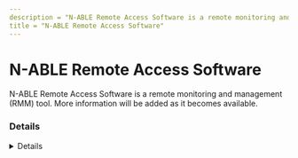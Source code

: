 ---
description = "N-ABLE Remote Access Software is a remote monitoring and management (RMM) tool. More information will be added as it becomes available."
title = "N-ABLE Remote Access Software"
---



# N-ABLE Remote Access Software

N-ABLE Remote Access Software is a remote monitoring and management (RMM) tool. More information will be added as it becomes available.

### Details
<Details author={""}
         category={""}
         created={""}
         website={""}
         lastModified={""}
         privileges={""}
         free={ false }
         verification={ false }
/>






### Forensic Artifacts




#### Network Artifacts
<EuiSpacer size="xl"/>
<NetworkArtifactsTable data={ [{"Description": "Known remote domains", "Domains": ["n-able.com"], "Ports": []}] }/>




### Detections
- Detects potential network activity of N-ABLE Remote Access Software RMM tool
  - [Sigma Rule](https://github.com/magicsword-io/LOLRMM/blob/main/detections/sigma/n-able_remote_access_software_network_sigma.yml)


